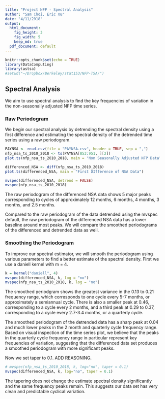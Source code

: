```yaml
---
title: "Project NFP - Spectral Analysis"
author: "Sam Choi, Eric Xu"
date: "4/11/2018"
output:
  html_document:
    fig_height: 3
    fig_width: 5
    keep_md: true
  pdf_document: default
---
```


```r
knitr::opts_chunk$set(echo = TRUE)
library(DataComputing)
library(astsa)
#setwd("~/Dropbox/Berkeley/stat153/NFP-TSA/")
```

## Spectral Analysis

We aim to use spectral analysis to find the key frequencies of variation in the non-seasonally adjusted NFP time series.

### Raw Periodogram

We begin our spectral analysis by detrending the spectral density using a first difference and estimating the spectral density of the detrended time series using a raw periodogram.

```r
PAYNSA <- read.csv(file = "PAYNSA.csv", header = TRUE, sep = ",")
nfp_nsa_ts_2010_2018 <- ts(PAYNSA[853:951, ][2])
plot.ts(nfp_nsa_ts_2010_2018, main = "Non Seasonally Adjusted NFP Data")

differenced_NSA <- diff(nfp_nsa_ts_2010_2018)
plot.ts(differenced_NSA, main = "First DIfference of NSA Data")

mvspec(differenced_NSA, detrend = FALSE)
mvspec(nfp_nsa_ts_2010_2018)
```

The raw periodogram of the differenced NSA data shows 5 major peaks corresponding to cycles of approximately 12 months, 6 months, 4 months, 3 months, and 2.5 months.

Compared to the raw periodogram of the data detrended using the mvspec default, the raw periodogram of the differenced NSA data has a lower baseline around most peaks. We will compare the smoothed periodograms of the differenced and detrended data as well.

### Smoothing the Periodogram

To improve our spectral estimator, we will smooth the periodogram using various parameters to find a better estimate of the spectral density. First we use a daniell kernel with m = 4.

```r
k = kernel("daniell", 4)
mvspec(differenced_NSA, k, log = "no")
mvspec(nfp_nsa_ts_2010_2018, k, log = "no")
```

The smoothed periodgram shows the greatest variance in the 0.13 to 0.21 frequency range, which corresponds to one cycle every 5-7 months, or approximately a semiannual cycle. There is also a smaller peak at 0.46, corresponding to a cycle every 2 months, and a third peak at 0.29 to 0.37, corresponding to a cycle every 2.7-3.4 months, or a quarterly cycle.

The smoothed periodogram of the detrended data has a sharp peak at 0.04 and much lower peaks in the 2 month and quarterly cycle frequency range. Based on visual inspection of the time series plot, we believe that the peaks in the quarterly cycle frequency range in particular represent key frequencies of variation, suggesting that the differenced data set produces a smoothed periodogram with more significant peaks.

Now we set taper to 0.1. ADD REASONING.

```r
# mvspec(nfp_nsa_ts_2010_2018, k, log="no", taper = 0.1)
mvspec(differenced_NSA, k, log="no", taper = 0.1)
```

The tapering does not change the estimate spectral density significantly and the same frequency peaks remain. This suggests our data set has very clean and predictable cyclical variation.
